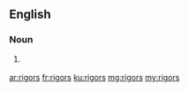 ==English==

===Noun===
{{head|en|noun plural form}}

# {{lb|en|US}} {{plural of|rigor|lang=en}}

[[ar:rigors]]
[[fr:rigors]]
[[ku:rigors]]
[[mg:rigors]]
[[my:rigors]]